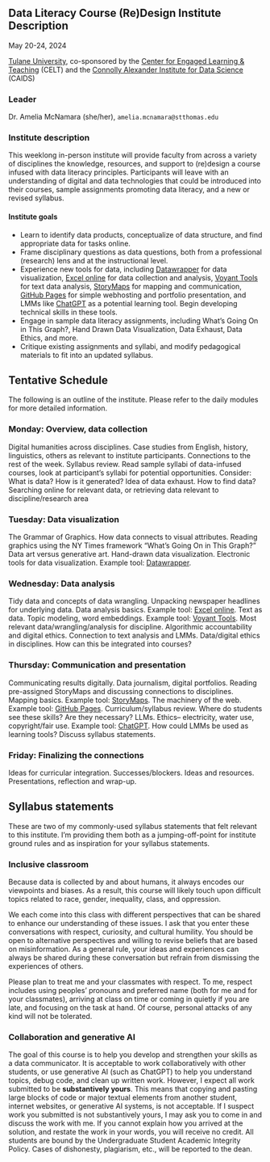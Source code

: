 ## Data Literacy Course (Re)Design Institute Description {#about-the-course .unnumbered}

May 20-24, 2024

[Tulane University](https://tulane.edu/), co-sponsored by the [Center for Engaged Learning & Teaching](https://celt.tulane.edu/) (CELT) and the [Connolly Alexander Institute for Data Science](https://datainstitute.tulane.edu/) (CAIDS)

### Leader

Dr. Amelia McNamara (she/her), `amelia.mcnamara@stthomas.edu`

### Institute description

This weeklong in-person institute will provide faculty from across a variety of disciplines the knowledge, resources, and support to (re)design a course infused with data literacy principles. Participants will leave with an understanding of digital and data technologies that could be introduced into their courses, sample assignments promoting data literacy, and a new or revised syllabus.

#### Institute goals

-   Learn to identify data products, conceptualize of data structure, and find appropriate data for tasks online.
-   Frame disciplinary questions as data questions, both from a professional (research) lens and at the instructional level.
-   Experience new tools for data, including [Datawrapper](https://www.datawrapper.de/) for data visualization, [Excel online](https://www.microsoft365.com/launch/Excel/) for data collection and analysis, [Voyant Tools](https://voyant-tools.org/) for text data analysis, [StoryMaps](https://storymaps.arcgis.com/) for mapping and communication, [GitHub Pages](https://pages.github.com/) for simple webhosting and portfolio presentation, and LMMs like [ChatGPT](https://chatgpt.com/) as a potential learning tool. Begin developing technical skills in these tools.
-   Engage in sample data literacy assignments, including What's Going On in This Graph?, Hand Drawn Data Visualization, Data Exhaust, Data Ethics, and more.
-   Critique existing assignments and syllabi, and modify pedagogical materials to fit into an updated syllabus.

## Tentative Schedule {#schedule .unnumbered}

The following is an outline of the institute. Please refer to the daily modules for more detailed information.

### Monday: Overview, data collection

Digital humanities across disciplines. Case studies from English, history, linguistics, others as relevant to institute participants. Connections to the rest of the week. Syllabus review. Read sample syllabi of data-infused courses, look at participant's syllabi for potential opportunities. Consider: What is data? How is it generated? Idea of data exhaust. How to find data? Searching online for relevant data, or retrieving data relevant to discipline/research area

### Tuesday: Data visualization

The Grammar of Graphics. How data connects to visual attributes. Reading graphics using the NY Times framework "What's Going On in This Graph?" Data art versus generative art. Hand-drawn data visualization. Electronic tools for data visualization. Example tool: [Datawrapper](https://www.datawrapper.de/).

### Wednesday: Data analysis

Tidy data and concepts of data wrangling. Unpacking newspaper headlines for underlying data. Data analysis basics. Example tool: [Excel online](https://www.microsoft365.com/launch/Excel/). Text as data. Topic modeling, word embeddings. Example tool: [Voyant Tools](https://voyant-tools.org/). Most relevant data/wrangling/analysis for discipline. Algorithmic accountability and digital ethics. Connection to text analysis and LMMs. Data/digital ethics in disciplines. How can this be integrated into courses?

### Thursday: Communication and presentation

Communicating results digitally. Data journalism, digital portfolios. Reading pre-assigned StoryMaps and discussing connections to disciplines. Mapping basics. Example tool: [StoryMaps](https://storymaps.arcgis.com/). The machinery of the web. Example tool: [GitHub Pages](https://pages.github.com/). Curriculum/syllabus review. Where do students see these skills? Are they necessary? LLMs. Ethics-- electricity, water use, copyright/fair use. Example tool: [ChatGPT](https://chatgpt.com/). How could LMMs be used as learning tools? Discuss syllabus statements.

### Friday: Finalizing the connections

Ideas for curricular integration. Successes/blockers. Ideas and resources. Presentations, reflection and wrap-up.

## Syllabus statements

These are two of my commonly-used syllabus statements that felt relevant to this institute. I'm providing them both as a jumping-off-point for institute ground rules and as inspiration for your syllabus statements.

### Inclusive classroom

Because data is collected by and about humans, it always encodes our viewpoints and biases. As a result, this course will likely touch upon difficult topics related to race, gender, inequality, class, and oppression.

We each come into this class with different perspectives that can be shared to enhance our understanding of these issues. I ask that you enter these conversations with respect, curiosity, and cultural humility. You should be open to alternative perspectives and willing to revise beliefs that are based on misinformation. As a general rule, your ideas and experiences can always be shared during these conversation but refrain from dismissing the experiences of others.

Please plan to treat me and your classmates with respect. To me, respect includes using peoples’ pronouns and preferred name (both for me and for your classmates), arriving at class on time or coming in quietly if you are late, and focusing on the task at hand. Of course, personal attacks of any kind will not be tolerated.

### Collaboration and generative AI

The goal of this course is to help you develop and strengthen your skills as a data communicator. It is acceptable to work collaboratively with other students, or use generative AI (such as ChatGPT) to help you understand topics, debug code, and clean up written work. However, I expect all work submitted to be **substantively yours**. This means that copying and pasting large blocks of code or major textual elements from another student, internet websites, or generative AI systems, is not acceptable. If I suspect work you submitted is not substantively yours, I may ask you to come in and discuss the work with me. If you cannot explain how you arrived at the solution, and restate the work in your words, you will receive no credit. All students are bound by the Undergraduate Student Academic Integrity Policy. Cases of dishonesty, plagiarism, etc., will be reported to the dean.
